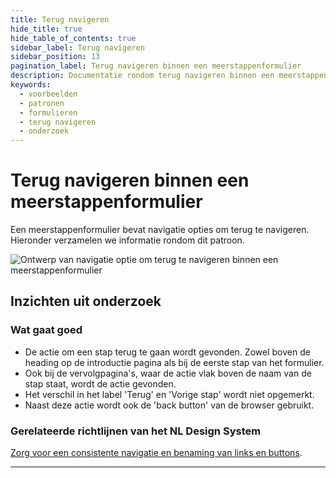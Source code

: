 ```yaml
---
title: Terug navigeren
hide_title: true
hide_table_of_contents: true
sidebar_label: Terug navigeren
sidebar_position: 13
pagination_label: Terug navigeren binnen een meerstappenformulier
description: Documentatie rondom terug navigeren binnen een meerstappenformulier
keywords:
  - voorbeelden
  - patronen
  - formulieren
  - terug navigeren
  - onderzoek
---
```



# Terug navigeren binnen een meerstappenformulier

Een meerstappenformulier bevat navigatie opties om terug te navigeren. Hieronder verzamelen we informatie rondom dit patroon.

![Ontwerp van navigatie optie om terug te navigeren binnen een meerstappenformulier](https://raw.githubusercontent.com/nl-design-system/documentatie/assets/voorbeeld_formulier_terug.png)

## Inzichten uit onderzoek

### Wat gaat goed

- De actie om een stap terug te gaan wordt gevonden. Zowel boven de heading op de introductie pagina als bij de eerste stap van het formulier.
- Ook bij de vervolgpagina's, waar de actie vlak boven de naam van de stap staat, wordt de actie gevonden.
- Het verschil in het label 'Terug' en 'Vorige stap' wordt niet opgemerkt.
- Naast deze actie wordt ook de 'back button' van de browser gebruikt.

<VideoPlayer videoId="LpOIsTSc8XI" />

### Gerelateerde richtlijnen van het NL Design System

[Zorg voor een consistente navigatie en benaming van links en buttons](/richtlijnen/formulieren/meerdere-stappen#zorg-voor-een-consistente-navigatie-en-benaming-van-links-en-buttons).

<ResearchInfo />

---

<PatternFooterInfo />
